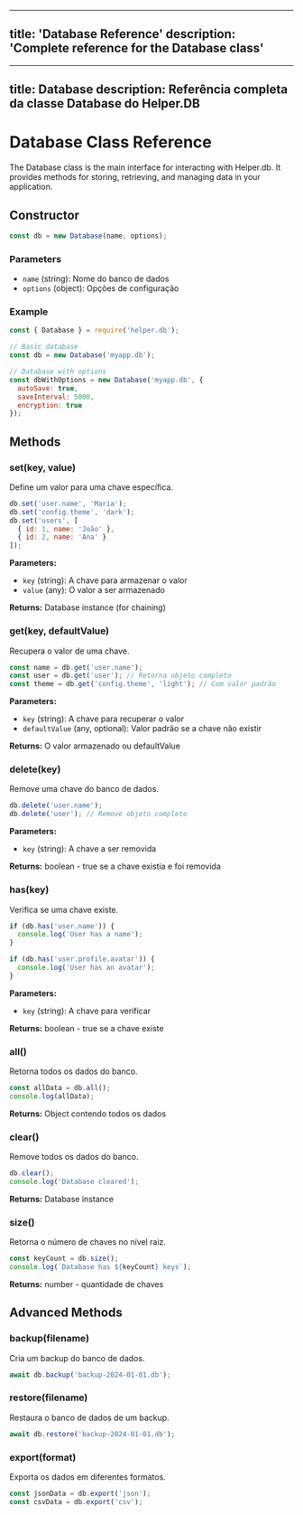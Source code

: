 
---
title: 'Database Reference'
description: 'Complete reference for the Database class'
---

---
title: Database
description: Referência completa da classe Database do Helper.DB
---

# Database Class Reference

The Database class is the main interface for interacting with Helper.db. It provides methods for storing, retrieving, and managing data in your application.

## Constructor

```javascript title="Constructor"
const db = new Database(name, options);
```

### Parameters

- `name` (string): Nome do banco de dados
- `options` (object): Opções de configuração

### Example

```javascript title="Creating Database Instance"
const { Database } = require('helper.db');

// Basic database
const db = new Database('myapp.db');

// Database with options
const dbWithOptions = new Database('myapp.db', {
  autoSave: true,
  saveInterval: 5000,
  encryption: true
});
```

## Methods

### set(key, value)

Define um valor para uma chave específica.

```javascript title="set() method"
db.set('user.name', 'Maria');
db.set('config.theme', 'dark');
db.set('users', [
  { id: 1, name: 'João' },
  { id: 2, name: 'Ana' }
]);
```

**Parameters:**
- `key` (string): A chave para armazenar o valor
- `value` (any): O valor a ser armazenado

**Returns:** Database instance (for chaining)

### get(key, defaultValue)

Recupera o valor de uma chave.

```javascript title="get() method"
const name = db.get('user.name');
const user = db.get('user'); // Retorna objeto completo
const theme = db.get('config.theme', 'light'); // Com valor padrão
```

**Parameters:**
- `key` (string): A chave para recuperar o valor
- `defaultValue` (any, optional): Valor padrão se a chave não existir

**Returns:** O valor armazenado ou defaultValue

### delete(key)

Remove uma chave do banco de dados.

```javascript title="delete() method"
db.delete('user.name');
db.delete('user'); // Remove objeto completo
```

**Parameters:**
- `key` (string): A chave a ser removida

**Returns:** boolean - true se a chave existia e foi removida

### has(key)

Verifica se uma chave existe.

```javascript title="has() method"
if (db.has('user.name')) {
  console.log('User has a name');
}

if (db.has('user.profile.avatar')) {
  console.log('User has an avatar');
}
```

**Parameters:**
- `key` (string): A chave para verificar

**Returns:** boolean - true se a chave existe

### all()

Retorna todos os dados do banco.

```javascript title="all() method"
const allData = db.all();
console.log(allData);
```

**Returns:** Object contendo todos os dados

### clear()

Remove todos os dados do banco.

```javascript title="clear() method"
db.clear();
console.log('Database cleared');
```

**Returns:** Database instance

### size()

Retorna o número de chaves no nível raiz.

```javascript title="size() method"
const keyCount = db.size();
console.log(`Database has ${keyCount} keys`);
```

**Returns:** number - quantidade de chaves

## Advanced Methods

### backup(filename)

Cria um backup do banco de dados.

```javascript title="backup() method"
await db.backup('backup-2024-01-01.db');
```

### restore(filename)

Restaura o banco de dados de um backup.

```javascript title="restore() method"
await db.restore('backup-2024-01-01.db');
```

### export(format)

Exporta os dados em diferentes formatos.

```javascript title="export() method"
const jsonData = db.export('json');
const csvData = db.export('csv');
```
